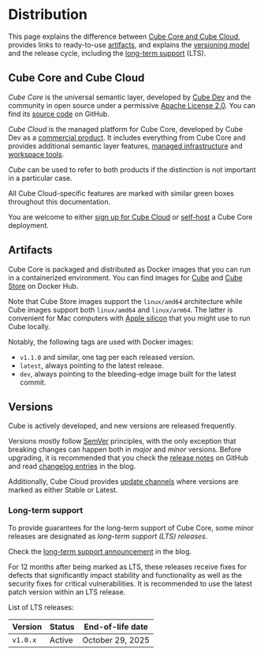 # Distribution

This page explains the difference between [Cube Core and Cube Cloud](#cube-core-and-cube-cloud),
provides links to ready-to-use [artifacts](#artifacts), and explains the
[versioning model](#versions) and the release cycle, including the [long-term
support](#long-term-support) (LTS). 

## Cube Core and Cube Cloud

_Cube Core_ is the universal semantic layer, developed by [Cube Dev][link-company]
and the community in open source under a permissive [Apache License 2.0][link-license].
You can find its [source code][link-repo] on GitHub.

_Cube Cloud_ is the managed platform for Cube Core, developed by Cube Dev as a
[commercial product][link-pricing]. It includes everything from Cube Core and
provides additional semantic layer features, [managed infrastructure][ref-infrastructure]
and [workspace tools][ref-workspace].

_Cube_ can be used to refer to both products if the distinction is not important
in a particular case.

<SuccessBox>

All Cube Cloud-specific features are marked with similar green boxes throughout
this documentation.

</SuccessBox>

You are welcome to either [sign up for Cube Cloud][link-sign-up] or
[self-host][ref-deployment] a Cube Core deployment.

## Artifacts

Cube Core is packaged and distributed as Docker images that you can run in a
containerized environment. You can find images for [Cube][link-dockerhub-cube]
and [Cube Store][link-dockerhub-cubestore] on Docker Hub.

Note that Cube Store images support the `linux/amd64` architecture while Cube
images support both `linux/amd64` and `linux/arm64`. The latter is convenient for
Mac computers with [Apple silicon][link-apple-silicon] that you might use to run
Cube locally.

Notably, the following tags are used with Docker images:
- `v1.1.0` and similar, one tag per each released version.
- `latest`, always pointing to the latest release.
- `dev`, always pointing to the bleeding-edge image built for the latest commit.

## Versions

Cube is actively developed, and new versions are released frequently.

Versions mostly follow [SemVer][link-semver] principles, with the only exception
that breaking changes can happen both in _major_ and _minor_ versions. Before
upgrading, it is recommended that you check the [release notes][link-releases]
on GitHub and read [changelog entries][link-changelog] in the blog.

Additionally, Cube Cloud provides [update channels][ref-update-channels] where
versions are marked as either <Btn>Stable</Btn> or <Btn>Latest</Btn>.

### Long-term support

To provide guarantees for the long-term support of Cube Core, some minor releases
are designated as _long-term support (LTS) releases_.

<InfoBox>

Check the [long-term support announcement][link-lts-accouncement] in the blog.

</InfoBox>

For 12 months after being marked as LTS, these releases receive fixes for defects
that significantly impact stability and functionality as well as the security
fixes for critical vulnerabilities. It is recommended to use the latest patch
version within an LTS release.

List of LTS releases:

| Version | Status | End-of-life date |
| --- | --- | --- |
| `v1.0.x` | Active | October 29, 2025 |


[link-repo]: https://github.com/cube-js/cube
[link-license]: https://github.com/cube-js/cube/blob/master/LICENSE
[link-releases]: https://github.com/cube-js/cube/releases
[link-company]: https://cube.dev/about
[link-pricing]: https://cube.dev/pricing
[link-sign-up]: https://cubecloud.dev/auth/signup
[link-changelog]: https://cube.dev/blog/category/changelog
[link-lts-accouncement]: https://cube.dev/blog/introducing-long-term-support-lts-for-cube-core
[link-dockerhub-cube]: https://hub.docker.com/r/cubejs/cube/tags
[link-dockerhub-cubestore]: https://hub.docker.com/r/cubejs/cubestore/tags
[link-apple-silicon]: https://support.apple.com/en-us/116943
[link-semver]: https://semver.org
[ref-infrastructure]: /product/deployment/cloud
[ref-workspace]: /product/workspace
[ref-deployment]: /product/deployment
[ref-update-channels]: /product/deployment/cloud/deployments#update-channels